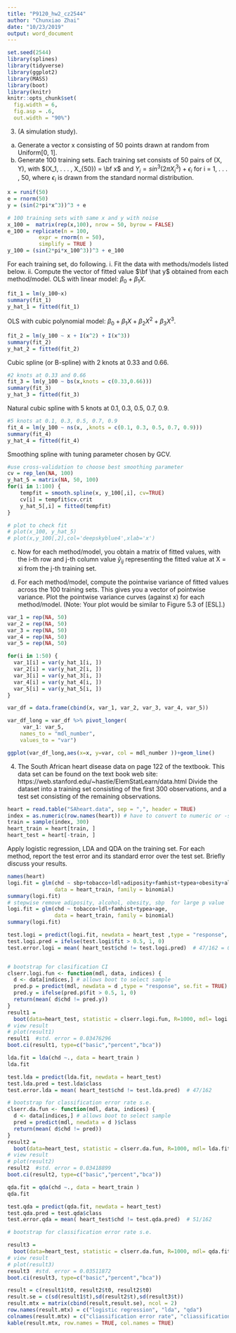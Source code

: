 ```yaml
---
title: "P9120_hw2_cz2544"
author: "Chunxiao Zhai"
date: "10/23/2019"
output: word_document
---
```


```r
set.seed(2544)
library(splines)
library(tidyverse)
library(ggplot2)
library(MASS)
library(boot)
library(knitr)
knitr::opts_chunk$set(
  fig.width = 6,
  fig.asp = .6,
  out.width = "90%")
```

3. (A simulation study).
(a) Generate a vector x consisting of 50 points drawn at random from Uniform[0, 1].
(b) Generate 100 training sets. Each training set consists of 50 pairs of (X, Y), with $(X_1, . . . , X_{50}) = \bf x$ and $Y_i = sin^3(2πX_i^3) + \epsilon_i$ for i = 1, . . . , 50, where $\epsilon_i$ is drawn from the standard normal distribution. 

```r
x = runif(50)
e = rnorm(50)
y = (sin(2*pi*x^3))^3 + e

# 100 training sets with same x and y with noise
x_100 =  matrix(rep(x,100), nrow = 50, byrow = FALSE)
e_100 = replicate(n = 100, 
          expr = rnorm(n = 50), 
          simplify = TRUE )
y_100 = (sin(2*pi*x_100^3))^3 + e_100
```

For each training set, do following.
i. Fit the data with methods/models listed below.
ii. Compute the vector of fitted value $\bf \hat y$ obtained from each method/model.
OLS with linear model: $\beta_0 + \beta_1X$.
```r
fit_1 = lm(y_100~x)
summary(fit_1)
y_hat_1 = fitted(fit_1)
```

OLS with cubic polynomial model: $\beta_0 + \beta_1X + \beta_2X^2 + \beta_3X^3$.
```r
fit_2 = lm(y_100 ~ x + I(x^2) + I(x^3))
summary(fit_2)
y_hat_2 = fitted(fit_2)
```

Cubic spline (or B-spline) with 2 knots at 0.33 and 0.66.
```r
#2 knots at 0.33 and 0.66
fit_3 = lm(y_100 ~ bs(x,knots = c(0.33,0.66)))
summary(fit_3)
y_hat_3 = fitted(fit_3)
```

Natural cubic spline with 5 knots at 0.1, 0.3, 0.5, 0.7, 0.9.
```r
#5 knots at 0.1, 0.3, 0.5, 0.7, 0.9
fit_4 = lm(y_100 ~ ns(x, ,knots = c(0.1, 0.3, 0.5, 0.7, 0.9)))
summary(fit_4)
y_hat_4 = fitted(fit_4)
```

Smoothing spline with tuning parameter chosen by GCV.
```r
#use cross-validation to choose best smoothing parameter
cv = rep_len(NA, 100)
y_hat_5 = matrix(NA, 50, 100)
for(i in 1:100) {
    tempfit = smooth.spline(x, y_100[,i], cv=TRUE)
    cv[i] = tempfit$cv.crit
    y_hat_5[,i] = fitted(tempfit)
}

# plot to check fit
# plot(x_100, y_hat_5)
# plot(x,y_100[,2],col='deepskyblue4',xlab='x')
```

(c) Now for each method/model, you obtain a matrix of fitted values, with the i-th row and j-th column value $\hat y_{ij}$ representing the fitted value at X = xi from the j-th training set.

(d) For each method/model, compute the pointwise variance of fitted values across the 100 training sets. This gives you a vector of pointwise variance. Plot the pointwise variance curves (against x) for each method/model. (Note: Your plot would be similar to Figure 5.3 of [ESL].)

```r
var_1 = rep(NA, 50)
var_2 = rep(NA, 50)
var_3 = rep(NA, 50)
var_4 = rep(NA, 50)
var_5 = rep(NA, 50)

for(i in 1:50) {
  var_1[i] = var(y_hat_1[i, ])
  var_2[i] = var(y_hat_2[i, ])
  var_3[i] = var(y_hat_3[i, ])
  var_4[i] = var(y_hat_4[i, ])
  var_5[i] = var(y_hat_5[i, ])
}

var_df = data.frame(cbind(x, var_1, var_2, var_3, var_4, var_5))

var_df_long = var_df %>% pivot_longer(
     var_1: var_5,
    names_to = "mdl_number", 
    values_to = "var")

ggplot(var_df_long,aes(x=x, y=var, col = mdl_number ))+geom_line()
```

4. The South African heart disease data on page 122 of the textbook. This data set can be found on the text book web site: https://web.stanford.edu/~hastie/ElemStatLearn/data.html
Divide the dataset into a training set consisting of the first 300 observations, and a test set consisting of the remaining observations. 
```r
heart = read.table("SAheart.data", sep = ",", header = TRUE)
index = as.numeric(row.names(heart)) # have to convert to numeric or -set will not work
train = sample(index, 300)
heart_train = heart[train, ]
heart_test = heart[-train, ]
```

Apply logistic regression, LDA and QDA on the training set. For each method, report the test error and its standard error over the test set. Briefly discuss your results.
```r
names(heart)
logi.fit = glm(chd ~ sbp+tobacco+ldl+adiposity+famhist+typea+obesity+alcohol+age, 
               data = heart_train, family = binomial)
summary(logi.fit)
# stepwise remove adiposity, alcohol, obesity, sbp  for large p value
logi.fit = glm(chd ~ tobacco+ldl+famhist+typea+age, 
               data = heart_train, family = binomial)
summary(logi.fit)

test.logi = predict(logi.fit, newdata = heart_test ,type = "response", se.fit = TRUE)
test.logi.pred = ifelse(test.logi$fit > 0.5, 1, 0)
test.error.logi = mean( heart_test$chd != test.logi.pred)  # 47/162 = 0.2530864


# bootstrap for clasification CI
clserr.logi.fun <- function(mdl, data, indices) {
  d <- data[indices,] # allows boot to select sample
  pred.p = predict(mdl, newdata = d ,type = "response", se.fit = TRUE)
  pred.y = ifelse(pred.p$fit > 0.5, 1, 0)
  return(mean( d$chd != pred.y))
}
result1 = 
  boot(data=heart_test, statistic = clserr.logi.fun, R=1000, mdl= logi.fit)
# view result
# plot(result1)
result1  #std. error = 0.03476296
boot.ci(result1, type=c("basic","percent","bca"))
```


```r
lda.fit = lda(chd ~., data = heart_train )
lda.fit

test.lda = predict(lda.fit, newdata = heart_test)
test.lda.pred = test.lda$class
test.error.lda = mean( heart_test$chd != test.lda.pred)  # 47/162

# bootstrap for classification error rate s.e.
clserr.da.fun <- function(mdl, data, indices) {
  d <- data[indices,] # allows boot to select sample
  pred = predict(mdl, newdata = d )$class
  return(mean( d$chd != pred))
}
result2 = 
  boot(data=heart_test, statistic = clserr.da.fun, R=1000, mdl= lda.fit)
# view result
# plot(result2)
result2  #std. error = 0.03418899
boot.ci(result2, type=c("basic","percent","bca"))
```


```r
qda.fit = qda(chd ~., data = heart_train )
qda.fit

test.qda = predict(qda.fit, newdata = heart_test)
test.qda.pred = test.qda$class
test.error.qda = mean( heart_test$chd != test.qda.pred)  # 51/162

# bootstrap for classification error rate s.e.

result3 = 
  boot(data=heart_test, statistic = clserr.da.fun, R=1000, mdl= qda.fit)
# view result
# plot(result3)
result3  #std. error = 0.03511872
boot.ci(result3, type=c("basic","percent","bca"))
```

```r
result = c(result1$t0, result2$t0, result2$t0)
result.se = c(sd(result1$t),sd(result2$t),sd(result3$t))
result.mtx = matrix(cbind(result,result.se), ncol = 2)
row.names(result.mtx) = c("logistic regression", "lda", "qda")
colnames(result.mtx) = c("cliassification error rate", "cliassification error rate SE")
kable(result.mtx, row.names = TRUE, col.names = TRUE)
```

